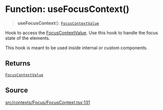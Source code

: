 # Function: useFocusContext()

> **useFocusContext**(): [`FocusContextValue`](/api/latest/type-aliases/FocusContextValue.mdx)

Hook to access the [FocusContextValue](/api/latest/type-aliases/FocusContextValue.mdx). Use this hook to handle the
focus state of the elements.

This hook is meant to be used inside internal or custom components.

## Returns

[`FocusContextValue`](/api/latest/type-aliases/FocusContextValue.mdx)

## Source

[src/contexts/Focus/FocusContext.tsx:131](https://github.com/gpbl/react-day-picker/blob/6515ed496/src/contexts/Focus/FocusContext.tsx#L131)
